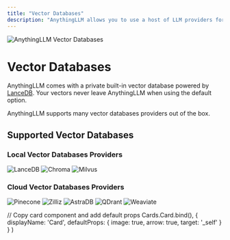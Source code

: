 ```yaml
---
title: "Vector Databases"
description: "AnythingLLM allows you to use a host of LLM providers for chatting and generative AI."
---
```



<Image
  src="/images/features/vector-databases/thumbnail.png" 
  height={1080} 
  width={1920} 
  quality={100}
  alt="AnythingLLM Vector Databases"
/>


# Vector Databases

AnythingLLM comes with a private built-in vector database powered by [LanceDB](https://lancedb.com/). Your vectors never leave AnythingLLM when using the default option.

AnythingLLM supports many vector databases providers out of the box.


## Supported Vector Databases

### Local Vector Databases Providers

<Cards>
  <Card title="LanceDB (Built-in)" href="https://github.com/lancedb/lancedb"> 
    <Image
      src="/images/features/vector-databases/lancedb.png" 
      height={1080} 
      width={1920} 
      quality={100}
      alt="LanceDB"
    />
  </Card>

  <Card title="Chroma" href="https://github.com/chroma-core/chroma"> 
    <Image
      src="/images/features/vector-databases/chroma.png" 
      height={1080} 
      width={1920} 
      quality={100}
      alt="Chroma"
    />
  </Card>

  <Card title="Milvus" href="https://github.com/milvus-io/milvus"> 
    <Image
      src="/images/features/vector-databases/milvus.png" 
      height={1080} 
      width={1920}
      quality={100} 
      alt="Milvus"
    />
  </Card>
</Cards>



### Cloud Vector Databases Providers

<Cards>
  <Card title="Pinecone" href="https://www.pinecone.io/"> 
    <Image
      src="/images/features/vector-databases/pinecone.png" 
      height={1080} 
      width={1920} 
      quality={100}
      alt="Pinecone"
    />
  </Card> 

  <Card title="Zilliz" href="https://zilliz.com/"> 
    <Image
      src="/images/features/vector-databases/zilliz.png" 
      height={1080} 
      width={1920} 
      quality={100}
      alt="Zilliz"
    />
  </Card>

  <Card title="AstraDB" href="https://www.datastax.com/"> 
    <Image
      src="/images/features/vector-databases/astra-db.png" 
      height={1080} 
      width={1920} 
      quality={100}
      alt="AstraDB"
    />
  </Card>

  <Card title="QDrant" href="https://qdrant.tech/"> 
    <Image
      src="/images/features/vector-databases/qdrant.png" 
      height={1080} 
      width={1920} 
      quality={100}
      alt="QDrant"
    />
  </Card>

  <Card title="Weaviate" href="https://weaviate.io/"> 
    <Image
      src="/images/features/vector-databases/weaviate.png" 
      height={1080} 
      width={1920} 
      quality={100}
      alt="Weaviate"
    />
  </Card>
</Cards>


  // Copy card component and add default props
  Cards.Card.bind(),
  {
    displayName: 'Card',
    defaultProps: {
      image: true,
      arrow: true,
      target: '_self'
    }
  }
)

<style global jsx>{`
  img {
    aspect-ratio: 16/9;
    object-fit: cover;
  }
`}</style>